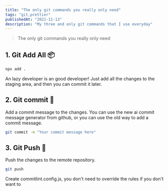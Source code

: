 ```yaml
---
title: "The only git commands you really only need"
tags: "git,prettier"
publishedAt: "2021-11-13"
description: "My three and only git commands that I use everyday"
---
```


> The only git commands you really only need

## 1. Git Add All 📦

```bash
npx add .
```

An lazy developer is an good developer! Just add all the changes to the staging area, and then you can commit it later.

## 2. Git commit 💬

Add a commit message to the changes. You can use the new ai commit message generator from github, or you can use the old way to add a commit message.

```bash
git commit -m "Your commit message here"
```

## 3. Git Push 🫸

Push the changes to the remote repository.

```bash
git push
```

Create commitlint.config.js, you don't need to override the rules if you don't want to

